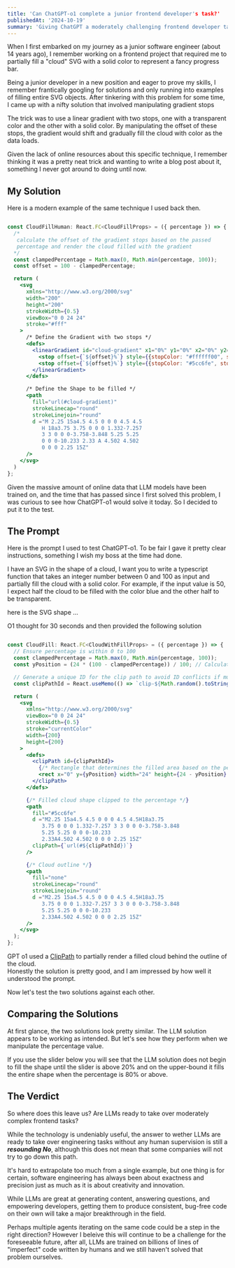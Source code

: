```yaml
---
title: 'Can ChatGPT-o1 complete a junior frontend developer's task?'
publishedAt: '2024-10-19'
summary: 'Giving ChatGPT a moderately challenging frontend developer task, and seeing if it can complete it.'
---
```


When I first embarked on my journey as a junior software engineer (about 14 years ago), I remember working on a frontend project that required me to partially fill a "cloud" SVG with a solid color to represent a fancy progress bar.

Being a junior developer in a new position and eager to prove my skills, I remember frantically googling for solutions and only running into examples of filling entire SVG objects.
After tinkering with this problem for some time, I came up with a nifty solution that involved manipulating gradient stops

<CloudLoader id="1" />

The trick was to use a linear gradient with two stops, one with a transparent color and the other with a solid color. 
By manipulating the offset of these stops, the gradient would shift and gradually fill the cloud with color as the data loads.

Given the lack of online resources about this specific technique, I remember thinking it was a pretty neat trick and wanting to write a blog post about it, something I never got around to doing until now.

## My Solution

Here is a modern example of the same technique I used back then.


```jsx

const CloudFillHuman: React.FC<CloudFillProps> = ({ percentage }) => {
  /* 
   calculate the offset of the gradient stops based on the passed 
   percentage and render the cloud filled with the gradient 
  */
  const clampedPercentage = Math.max(0, Math.min(percentage, 100));
  const offset = 100 - clampedPercentage;

  return (
    <svg 
      xmlns="http://www.w3.org/2000/svg" 
      width="200" 
      height="200" 
      strokeWidth={0.5} 
      viewBox="0 0 24 24" 
      stroke="#fff"
    >
      /* Define the Gradient with two stops */
      <defs>
        <linearGradient id="cloud-gradient" x1="0%" y1="0%" x2="0%" y2="100%">
          <stop offset={`${offset}%`} style={{stopColor: "#ffffff00", stopOpacity: 0}} />
          <stop offset={`${offset}%`} style={{stopColor: "#5cc6fe", stopOpacity: 1}} />
        </linearGradient>
      </defs>

      /* Define the Shape to be filled */
      <path 
        fill="url(#cloud-gradient)" 
        strokeLinecap="round" 
        strokeLinejoin="round" 
        d ="M 2.25 15a4.5 4.5 0 0 0 4.5 4.5
           H 18a3.75 3.75 0 0 0 1.332-7.257 
           3 3 0 0 0-3.758-3.848 5.25 5.25 
           0 0 0-10.233 2.33 A 4.502 4.502 
           0 0 0 2.25 15Z"
      />
    </svg>
  )
};

```

Given the massive amount of online data that LLM models have been trained on, and the time that has passed since I first solved this problem, 
I was curious to see how ChatGPT-o1 would solve it today. So I decided to put it to the test.

## The Prompt

Here is the prompt I used to test ChatGPT-o1. To be fair I gave it pretty clear instructions, something I wish my boss at the time had done.

<Prompt>
  I have an SVG in the shape of a cloud, I want you to write a typescript function 
  that takes an integer number between 0 and 100 as input and partially fill the cloud with a solid color.
  For example, if the input value is 50, I expect half the cloud to be filled with the color blue and the other half to be transparent. 
  
  here is the SVG shape ...
</Prompt>

O1 thought for 30 seconds and then provided the following solution

```jsx

const CloudFill: React.FC<CloudWithFillProps> = ({ percentage }) => {
  // Ensure percentage is within 0 to 100
  const clampedPercentage = Math.max(0, Math.min(percentage, 100));
  const yPosition = (24 * (100 - clampedPercentage)) / 100; // Calculate Y position based on percentage

  // Generate a unique ID for the clip path to avoid ID conflicts if multiple clouds are rendered
  const clipPathId = React.useMemo(() => `clip-${Math.random().toString(36).substr(2, 9)}`, []);

  return (
    <svg
      xmlns="http://www.w3.org/2000/svg"
      viewBox="0 0 24 24"
      strokeWidth={0.5}
      stroke="currentColor"
      width={200}
      height={200}
    >
      <defs>
        <clipPath id={clipPathId}>
          {/* Rectangle that determines the filled area based on the percentage */}
          <rect x="0" y={yPosition} width="24" height={24 - yPosition} />
        </clipPath>
      </defs>

      {/* Filled cloud shape clipped to the percentage */}
      <path
        fill="#5cc6fe"
        d ="M2.25 15a4.5 4.5 0 0 0 4.5 4.5H18a3.75
           3.75 0 0 0 1.332-7.257 3 3 0 0 0-3.758-3.848
           5.25 5.25 0 0 0-10.233
           2.33A4.502 4.502 0 0 0 2.25 15Z"
        clipPath={`url(#${clipPathId})`}
      />

      {/* Cloud outline */}
      <path
        fill="none"
        strokeLinecap="round"
        strokeLinejoin="round"
        d ="M2.25 15a4.5 4.5 0 0 0 4.5 4.5H18a3.75
           3.75 0 0 0 1.332-7.257 3 3 0 0 0-3.758-3.848
           5.25 5.25 0 0 0-10.233
           2.33A4.502 4.502 0 0 0 2.25 15Z"
      />
    </svg>
  );
};

```

GPT o1 used a [ClipPath](https://developer.mozilla.org/en-US/docs/Web/SVG/Element/clipPath) to partially render a filled cloud behind the outline of the cloud.  
Honestly the solution is pretty good, and I am impressed by how well it understood the prompt.

Now let's test the two solutions against each other.

## Comparing the Solutions

At first glance, the two solutions look pretty similar. The LLM solution appears to be working as intended.
But let's see how they perform when we manipulate the percentage value. 

If you use the slider below you will see that the LLM solution does not begin to fill the shape until the slider is above 20% and on the upper-bound it fills the entire shape when the percentage is 80% or above.

<CloudLoader compare={true} id="2" />


## The Verdict

So where does this leave us? Are LLMs ready to take over moderately complex frontend tasks?

While the technology is undeniably useful, the answer to wether LLMs are ready to take over engineering tasks without any human supervision is still a ***resounding No***, 
although this does not mean that some companies will not try to go down this path.

It's hard to extrapolate too much from a single example, but one thing is for certain, software engineering has always been about exactness and precision just as much as it is about creativity and innovation.

While LLMs are great at generating content, answering questions, and empowering developers, getting them to produce consistent, bug-free code on their own will take a major breakthrough in the field. 

Perhaps multiple agents iterating on the same code could be a step in the right direction? However I beleive this will continue to be a challenge for the foreseeable future, after all, LLMs are trained on billions of lines of "imperfect" code written by humans and we still haven't solved that problem ourselves.
